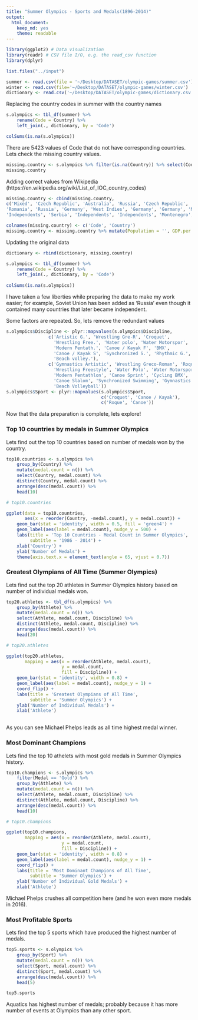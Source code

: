 ```yaml
---
title: "Summer Olympics - Sports and Medals(1896-2014)"
output:
  html_document:
    keep_md: yes
    theme: readable
---
```



```r
library(ggplot2) # Data visualization
library(readr) # CSV file I/O, e.g. the read_csv function
library(dplyr)

list.files("../input")

summer <- read.csv(file = '~/Desktop/DATASET/olympic-games/summer.csv')
winter <- read.csv(file='~/Desktop/DATASET/olympic-games/winter.csv')
dictionary <- read.csv('~/Desktop/DATASET/olympic-games/dictionary.csv', stringsAsFactors = F)
```
Replacing the country codes in summer with the country names
```r
s.olympics <- tbl_df(summer) %>%
    rename(Code = Country) %>%
    left_join(., dictionary, by = 'Code')

colSums(is.na(s.olympics))
```
There are 5423 values of Code that do not have corresponding countries. Lets check the missing country values.
```r
missing.country <- s.olympics %>% filter(is.na(Country)) %>% select(Code) %>% distinct(Code)
missing.country
```
Adding correct values from Wikipedia (https://en.wikipedia.org/wiki/List_of_IOC_country_codes)
```r
missing.country <- cbind(missing.country, 
c('Mixed', 'Czech Republic', 'Australia', 'Russia', 'Czech Republic', 'Mixed', 
'Romania', 'Russia', 'Germany', 'West Indies', 'Germany', 'Germany', 'Mixed',
'Independents', 'Serbia', 'Independents', 'Independents', 'Montenegro', 'Singapore'))

colnames(missing.country) <- c('Code', 'Country')
missing.country <- missing.country %>% mutate(Population = '', GDP.per.Capita = '') %>% select(Code, Country, Population, GDP.per.Capita)
```
Updating the original data
```r
dictionary <- rbind(dictionary, missing.country)

s.olympics <- tbl_df(summer) %>%
    rename(Code = Country) %>%
    left_join(., dictionary, by = 'Code')
    
colSums(is.na(s.olympics))
```
I have taken a few liberties while preparing the data to make my work easier; for example, Soviet Union has been added as 'Russia' even though it contained many countries that later became independent.

Some factors are repeated. So, lets remove the redundant values
```r
s.olympics$Discipline <- plyr::mapvalues(s.olympics$Discipline, 
                c('Artistic G.', 'Wrestling Gre-R', 'Croquet',
                  'Wrestling Free.', 'Water polo', 'Water Motorspor',
                  'Modern Pentath.', 'Canoe / Kayak F', 'BMX',
                  'Canoe / Kayak S', 'Synchronized S.', 'Rhythmic G.',
                  'Beach volley.'), 
                c('Gymnastics Artistic', 'Wrestling Greco-Roman', 'Roque',
                  'Wrestling Freestyle', 'Water Polo', 'Water Motorsport',
                  'Modern Pentathlon', 'Canoe Sprint', 'Cycling BMX',
                  'Canoe Slalom', 'Synchronized Swimming', 'Gymnastics Rhythmic',
                  'Beach Volleyball'))
s.olympics$Sport <- plyr::mapvalues(s.olympics$Sport, 
                                    c('Croquet', 'Canoe / Kayak'), 
                                    c('Roque', 'Canoe'))
```


Now that the data preparation is complete, lets explore!

### Top 10 countries by medals in Summer Olympics
Lets find out the top 10 countries based on number of medals won by the country.

```r
top10.countries <- s.olympics %>% 
    group_by(Country) %>%
    mutate(medal.count = n()) %>%
    select(Country, medal.count) %>%
    distinct(Country, medal.count) %>%
    arrange(desc(medal.count)) %>%
    head(10)

# top10.countries

ggplot(data = top10.countries, 
       aes(x = reorder(Country, -medal.count), y = medal.count)) +
    geom_bar(stat = 'identity', width = 0.5, fill = 'green4') +
    geom_label(aes(label = medal.count), nudge_y = 500) +
    labs(title = 'Top 10 Countries - Medal Count in Summer Olympics',
         subtitle = '1986 - 2014') +
    xlab('Country') +
    ylab('Number of Medals') +
    theme(axis.text.x = element_text(angle = 65, vjust = 0.7))
```


### Greatest Olympians of All Time (Summer Olympics)
Lets find out the top 20 athletes in Summer Olympics history based on number of individual medals won.

```r
top20.athletes <- tbl_df(s.olympics) %>%
    group_by(Athlete) %>%
    mutate(medal.count = n()) %>%
    select(Athlete, medal.count, Discipline) %>%
    distinct(Athlete, medal.count, Discipline) %>%
    arrange(desc(medal.count)) %>%
    head(20)

# top20.athletes

ggplot(top20.athletes, 
       mapping = aes(x = reorder(Athlete, medal.count), 
                     y = medal.count, 
                     fill = Discipline)) +
    geom_bar(stat = 'identity', width = 0.8) +
    geom_label(aes(label = medal.count), nudge_y = 1) +
    coord_flip() +
    labs(title = 'Greatest Olympians of All Time', 
         subtitle = 'Summer Olympics') +
    ylab('Number of Individual Medals') +
    xlab('Athlete') 
    
```

As you can see Michael Phelps leads as all time highest medal winner.

### Most Dominant Champions
Lets find the top 10 athelets with most gold medals in Summer Olympics history.

```r
top10.champions <- s.olympics %>%
    filter(Medal == 'Gold') %>%
    group_by(Athlete) %>%
    mutate(medal.count = n()) %>%
    select(Athlete, medal.count, Discipline) %>%
    distinct(Athlete, medal.count, Discipline) %>%
    arrange(desc(medal.count)) %>%
    head(10)

# top10.champions

ggplot(top10.champions, 
       mapping = aes(x = reorder(Athlete, medal.count), 
                     y = medal.count,
                     fill = Discipline)) +
    geom_bar(stat = 'identity', width = 0.8) +
    geom_label(aes(label = medal.count), nudge_y = 1) +
    coord_flip() +
    labs(title = 'Most Dominant Champions of All Time', 
         subtitle = 'Summer Olympics') +
    ylab('Number of Individual Gold Medals') +
    xlab('Athlete')    
```

Michael Phelps crushes all competition here (and he won even more medals in 2016).

### Most Profitable Sports
Lets find the top 5 sports which have produced the highest number of medals.

```r
top5.sports <- s.olympics %>%
    group_by(Sport) %>%
    mutate(medal.count = n()) %>%
    select(Sport, medal.count) %>%
    distinct(Sport, medal.count) %>%
    arrange(desc(medal.count)) %>%
    head(5)

top5.sports
```

Aquatics has highest number of medals; probably because it has more number of events at Olympics than any other sport.